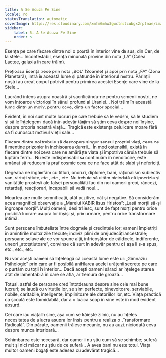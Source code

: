 ```yaml
---
title: A Se Acuza Pe Sine
locale: ro
statusTranslation: automatic
coverImage: https://res.cloudinary.com/xmfm6mhw3gwctndtcubgx2rptnae/image/upload/v1740468922/small_cover_tratado_de_psicologia_revolucionaria_a4c0dca4e0.webp
sidebar:
    label: 5. A Se Acuza Pe Sine
    order: 5
---
```

Esența pe care fiecare dintre noi o poartă în interior vine de sus, din Cer, de la stele... Incontestabil, esența minunată provine din nota „LA” (Calea Lactee, galaxia în care trăim).

Prețioasa Esență trece prin nota „SOL” (Soarele) și apoi prin nota „FA” (Zona Planetară), intră în această lume și pătrunde în interiorul nostru. Părinții noștri au creat corpul potrivit pentru primirea acestei Esențe care vine de la Stele...

Lucrând intens asupra noastră și sacrificându-ne pentru semenii noștri, ne vom întoarce victorioși în sânul profund al Uraniei... Noi trăim în această lume dintr-un motiv, pentru ceva, dintr-un factor special...

Evident, în noi sunt multe lucruri pe care trebuie să le vedem, să le studiem și să le înțelegem, dacă într-adevăr tânjim să știm ceva despre noi înșine, despre propria noastră viață... Tragică este existența celui care moare fără să fi cunoscut motivul vieții sale...

Fiecare dintre noi trebuie să descopere singur sensul propriei vieți, ceea ce îl menține prizonier în închisoarea durerii... În mod ostensibil, există în fiecare dintre noi ceva care ne amărăște viața și împotriva căruia trebuie să luptăm ferm... Nu este indispensabil să continuăm în nenorocire, este amânat să reducem la praf cosmic ceea ce ne face atât de slabi și nefericiți.

Degeaba ne îngâmfăm cu titluri, onoruri, diplome, bani, raționalism subiectiv van, virtuți știute, etc., etc., etc. Nu trebuie să uităm niciodată că ipocrizia și vanitățile prostești ale falsei personalități fac din noi oameni greoi, râncezi, retardați, reacționari, incapabili să vadă noul...

Moartea are multe semnificații, atât pozitive, cât și negative. Să considerăm acea magnifică observație a „Marelui KABIR Iisus Hristos”: „Lasă morții să-și îngroape morții”. Mulți oameni, deși trăiesc, sunt de fapt morți pentru orice posibilă lucrare asupra lor înșiși și, prin urmare, pentru orice transformare intimă.

Sunt persoane îmbuteliate între dogmele și credințele lor; oameni împietriți în amintirile multor zile trecute; indivizi plini de prejudecăți ancestrale; persoane sclave ale ce vor spune alții, înfricoșător de căldicele, indiferente, uneori „atotștiutoare”, convinse că sunt în adevăr pentru că așa li s-a spus, etc., etc., etc.

Nu vor acești oameni să înțeleagă că această lume este un „Gimnaziu Psihologic” prin care ar fi posibilă anihilarea acelei urâțenii secrete pe care o purtăm cu toții în interior... Dacă acești oameni săraci ar înțelege starea atât de lamentabilă în care se află, ar tremura de groază...

Totuși, astfel de persoane cred întotdeauna despre sine cele mai bune lucruri; se laudă cu virtuțile lor, se simt perfecte, binevoitoare, serviabile, nobile, caritabile, inteligente, împlinitoare ale datoriilor lor, etc. Viața practică ca școală este formidabilă, dar a o lua ca scop în sine este în mod evident absurd.

Cei care iau viața în sine, așa cum se trăiește zilnic, nu au înțeles necesitatea de a lucra asupra lor înșiși pentru a realiza o „Transformare Radicală”. Din păcate, oamenii trăiesc mecanic, nu au auzit niciodată ceva despre munca interioară...

Schimbarea este necesară, dar oamenii nu știu cum să se schimbe; suferă mult și nici măcar nu știu de ce suferă... A avea bani nu este totul. Viața multor oameni bogați este adesea cu adevărat tragică...

